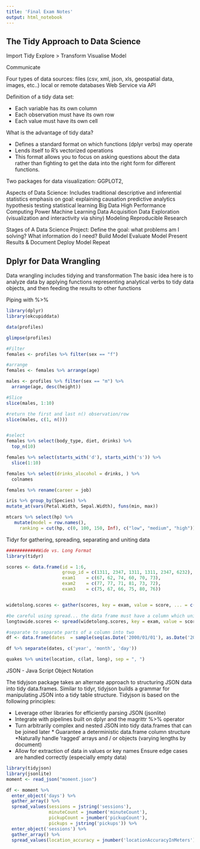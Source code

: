 ```yaml
---
title: 'Final Exam Notes'
output: html_notebook
---
```


## The Tidy Approach to Data Science

Import 
Tidy
Explore
> Transform
  Visualise
  Model
  
Communicate

Four types of data sources:
files (csv, xml, json, xls, geospatial data, images, etc..)
local or remote databases
Web Service via API


Definition of a tidy data set:

* Each variable has its own column
* Each observation must have its own row
* Each value must have its own cell

What is the advantage of tidy data?

* Defines a standard format on which functions (dplyr verbs) may operate
* Lends itself to R's vectorized operations
* This format allows you to focus on asking questions about the data 
rather than fighting to get the data into the right form for different functions.

Two packages for data visualization:
GGPLOT2, 

Aspects of Data Science:
Includes traditional descriptive and inferential statistics
emphasis on goal: explaining causation
predictive analytics
hypothesis testing
statistical learning
Big Data
High Performance Computing Power
Machine Learning
Data Acquisition
Data Exploration (visualization and interactivity via shiny)
Modeling
Reproducible Research

Stages of A Data Science Project:
Define the goal: what problems am I solving?
What information do I need?
Build Model
Evaluate Model
Present Results & Document
Deploy Model
Repeat


## Dplyr for Data Wrangling
Data wrangling includes tidying and transformation
The basic idea here is to analyze data by applying functions representing analytical verbs to tidy data objects, and then feeding the results to other functions

Piping with %>%

```r
library(dplyr)
library(okcupiddata)

data(profiles)

glimpse(profiles)

#Filter
females <- profiles %>% filter(sex == "f")

#arrange
females <- females %>% arrange(age)

males <- profiles %>% filter(sex == "m") %>%
  arrange(age, desc(height))

#Slice
slice(males, 1:10)

#return the first and last n() observation/row
slice(males, c(1, n()))


#select
females %>% select(body_type, diet, drinks) %>%
  top_n(10)

females %>% select(starts_with('d'), starts_with('s')) %>%
  slice(1:10)

females %>% select(drinks_alocohol = drinks, ) %>%
  colnames

females %>% rename(career = job)

iris %>% group_by(Species) %>%
mutate_at(vars(Petal.Width, Sepal.Width), funs(min, max))

mtcars %>% select(hp) %>%
   mutate(model = row.names(),
     ranking = cut(hp, c(0, 100, 150, Inf), c("low", "medium", "high")))
```

Tidyr for gathering, spreading, separating and uniting data

```r
############Wide vs. Long Format
library(tidyr)

scores <- data.frame(id = 1:6,
                     group_id = c(1311, 2347, 1311, 1311, 2347, 6232), 
                     exam1    = c(67, 62, 74, 60, 70, 73),
                     exam2    = c(77, 77, 71, 81, 73, 72),
                     exam3    = c(75, 67, 66, 75, 80, 76))


widetolong.scores <- gather(scores, key = exam, value = score, ... = c(-1,-2)) 

#be careful using spread... the data frame must have a column which uniquely identifies each row
longtowide.scores <- spread(widetolong.scores, key = exam, value = score)

#separate to separate parts of a column into two 
df <- data.frame(dates  = sample(seq(as.Date('2000/01/01'), as.Date('2017/02/22'), by="day"), 10))

df %>% separate(dates, c('year', 'month', 'day'))

quakes %>% unite(location, c(lat, long), sep = ", ")
```

JSON - Java Script Object Notation

The tidyjson package takes an alternate approach to structuring JSON data into tidy data.frames. Similar to tidyr, tidyjson builds a grammar for manipulating JSON into a tidy table structure. Tidyjson is based on the following principles:

* Leverage other libraries for efficiently parsing JSON (jsonlite) 
* Integrate with pipelines built on dplyr and the magrittr %>% operator 
* Turn arbitrarily complex and nested JSON into tidy data.frames that can be joined later * Guarantee a deterministic data.frame column structure 
*Naturally handle 'ragged' arrays and / or objects (varying lengths by document) 
* Allow for extraction of data in values or key names Ensure edge cases are handled correctly (especially empty data)

```r
library(tidyjson)
library(jsonlite)
moment <- read_json("moment.json")

df <- moment %>% 
  enter_object('days') %>% 
  gather_array() %>% 
  spread_values(sessions = jstring('sessions'),
                minuteCount = jnumber('minuteCount'),
                pickupCount = jnumber('pickupCount'),
                pickups = jstring('pickups')) %>%
  enter_object('sessions') %>% 
  gather_array() %>%
  spread_values(location_accuracy = jnumber('locationAccuracyInMeters'))
                                                                          
```



